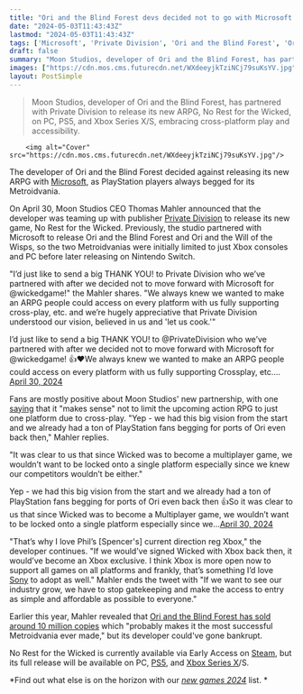 ```yaml
---
title: "Ori and the Blind Forest devs decided not to go with Microsoft for its new ARPG as PlayStation players always begged for the Metroidvania"
date: "2024-05-03T11:43:43Z"
lastmod: "2024-05-03T11:43:43Z"
tags: ['Microsoft', 'Private Division', 'Ori and the Blind Forest', 'Ori and the Will of the Wisps', 'No Rest for the Wicked', 'Metroidvania', 'Cross-play', 'PS5', 'Xbox Series X', 'Xbox Series S', 'Steam']
draft: false
summary: "Moon Studios, developer of Ori and the Blind Forest, has partnered with Private Division to release its new ARPG, No Rest for the Wicked, on PC, PS5, and Xbox Series X/S, embracing cross-platform play and accessibility."
images: ["https://cdn.mos.cms.futurecdn.net/WXdeeyjkTziNCj79suKsYV.jpg"]
layout: PostSimple
---
```

> Moon Studios, developer of Ori and the Blind Forest, has partnered with Private Division to release its new ARPG, No Rest for the Wicked, on PC, PS5, and Xbox Series X/S, embracing cross-platform play and accessibility.


        <img alt="Cover" src="https://cdn.mos.cms.futurecdn.net/WXdeeyjkTziNCj79suKsYV.jpg"/>
        
The developer of Ori and the Blind Forest decided against releasing its new ARPG with [Microsoft](https://www.gamesradar.com/tag/microsoft/), as PlayStation players always begged for its Metroidvania.

On April 30, Moon Studios CEO Thomas Mahler announced that the developer was teaming up with publisher [Private Division](https://www.gamesradar.com/tag/private-division/) to release its new game, No Rest for the Wicked. Previously, the studio partnered with Microsoft to release Ori and the Blind Forest and Ori and the Will of the Wisps, so the two Metroidvanias were initially limited to just Xbox consoles and PC before later releasing on Nintendo Switch.

"I’d just like to send a big THANK YOU! to Private Division who we’ve partnered with after we decided not to move forward with Microsoft for @wickedgame!" the Mahler shares. "We always knew we wanted to make an ARPG people could access on every platform with us fully supporting cross-play, etc. and we’re hugely appreciative that Private Division understood our vision, believed in us and 'let us cook.'" 

I’d just like to send a big THANK YOU! to @PrivateDivision who we’ve partnered with after we decided not to move forward with Microsoft for @wickedgame! 👍❤️We always knew we wanted to make an ARPG people could access on every platform with us fully supporting Crossplay, etc.…[April 30, 2024](https://twitter.com/thomasmahler/status/1785433995238674708)

Fans are mostly positive about Moon Studios' new partnership, with one [saying](https://x.com/DvalinDK/status/1785438498826137950) that it "makes sense" not to limit the upcoming action RPG to just one platform due to cross-play. "Yep - we had this big vision from the start and we already had a ton of PlayStation fans begging for ports of Ori even back then," Mahler replies. 

"It was clear to us that since Wicked was to become a multiplayer game, we wouldn’t want to be locked onto a single platform especially since we knew our competitors wouldn’t be either." 

Yep - we had this big vision from the start and we already had a ton of PlayStation fans begging for ports of Ori even back then 👍So it was clear to us that since Wicked was to become a Multiplayer game, we wouldn’t want to be locked onto a single platform especially since we…[April 30, 2024](https://twitter.com/thomasmahler/status/1785447579083522369)

"That’s why I love Phil’s [Spencer's] current direction reg Xbox," the developer continues. "If we would’ve signed Wicked with Xbox back then, it would’ve become an Xbox exclusive. I think Xbox is more open now to support all games on all platforms and frankly, that’s something I’d love [Sony](https://www.gamesradar.com/tag/sony/) to adopt as well." Mahler ends the tweet with "If we want to see our industry grow, we have to stop gatekeeping and make the access to entry as simple and affordable as possible to everyone."

Earlier this year, Mahler revealed that [<u>Ori and the Blind Forest has sold around 10 million copies</u>](https://www.gamesradar.com/ori-and-the-blind-forest-has-sold-around-10-million-copies-which-probably-makes-it-the-most-successful-metroidvania-ever-made-but-its-dev-couldve-gone-bankrupt/) which "probably makes it the most successful Metroidvania ever made," but its developer could've gone bankrupt.

No Rest for the Wicked is currently available via Early Access on [Steam](https://store.steampowered.com/app/1371980/No_Rest_for_the_Wicked/), but its full release will be available on PC, [PS5](https://www.gamesradar.com/ps5-review/), and [Xbox Series X](https://www.gamesradar.com/xbox-series-x-review/)/S. 

*Find out what else is on the horizon with our *[<u><em>new games 2024</em></u>](https://www.gamesradar.com/video-game-release-dates/)* list. *
        